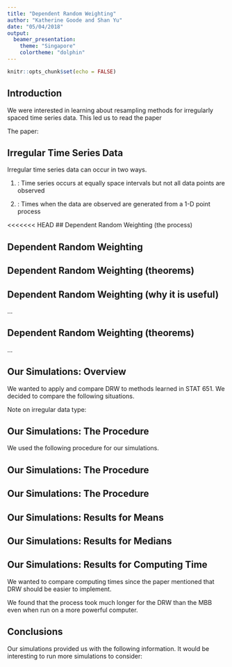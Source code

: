 ```yaml
---
title: "Dependent Random Weighting"
author: "Katherine Goode and Shan Yu"
date: "05/04/2018"
output:
  beamer_presentation:
    theme: "Singapore"
    colortheme: "dolphin"
---
```


```r
knitr::opts_chunk$set(echo = FALSE)
```

## Introduction

We were interested in learning about resampling methods for irregularly spaced time series data. This led us to read the paper

\begin{quote}
"The Dependent Random Weighting" (2015) by Srijan Sengupta, Xiaofeng Shao, and Yingchuan Wang.
\end{quote}

The paper:
\begin{itemize}
\item Introduces a method that assigns random weights to the irregular time series data 
\vspace{0.25cm}
\item Weights are created using a dependence structure that mimics that of the observed data 
\end{itemize}

## Irregular Time Series Data

Irregular time series data can occur in two ways.

\vspace{0.25cm}

(1) \textbf{Missing Values}: Time series occurs at equally space intervals but not all data points are observed

\begin{center}
\includegraphics[height = 0.8cm]{./images/missing}
\end{center}

\vspace{0.25cm}

(2) \textbf{Unequal Intervals}: Times when the data are observed are generated from a 1-D point process

\begin{center}
\includegraphics[height = 0.8cm]{./images/unequal}
\end{center}

<<<<<<< HEAD
## Dependent Random Weighting (the process)
\begin{itemize}
\item A stationary time series $\{X_t\}_{t \in \mathbb{Z}}.$ And the parameter of interest is $\theta=T(F)$, where $T$ is a given function and $F$ is the marginal distribution of $\{X_t\}$.
\vspace{0.25cm}
\item The estimator of $\theta$ is $\widehat{\theta_n}=T(F_n)$, where $F_n$ is the empirical distribution function based on observations $\{X_{t_j}\}_{j=1}^n$ and $t_j$ are the time points at which the data are observed. 
\vspace{0.25cm}
\item The random weighted empirical distribution $F_n^{\ast}$ is defined as 
$$F_n^{\ast}(x)=\sum_{i=1}^nw(t_i)I(X_{t_i} \leq x),$$
where $\{w(t_i)\}_{i=1}^n$ are the random weights.
\end{itemize}

## Dependent Random Weighting
\begin{itemize}
\item The bootstrap sample is $$\widehat{\theta}_{n,DRW}^{\ast}=T(F^{\ast}_n).$$
\item \textbf{Example:} If we are interest in the marginal expectation of $X_t$, then we have 
$$\bar{X}_{n,DRW}^{\ast}=\sum_{j=1}^{n}w(t_j)X_{t_j}.$$


\end{itemize}

## Dependent Random Weighting (theorems)
\vspace{-0.2in}
\begin{itemize}
\item Assume the random weights $\{w(t_i)\}_{i=1}^n$ take the form
$$w(t_i)=\frac{Z(t_i)}{\sum_{i=1}^nZ(t_i)}.$$
\item $Z(t_i)$ are a realization from a \textbf{non-negative} and \textbf{$l-$dependent} process $Z(t),~t \in R$. 
\vspace{0.25cm}
\item \textbf{Example:} 
$Z(t_i)=(Y(t_i)+c)^2$, where $\{Y(t_i)\}_{i=1}^n \sim N(0,\Sigma)$. $\Sigma$ is a $n \times n$ matrix with $\Sigma(i, j)=W\left(\frac{t_i-t_j}{l}\right)$, where $W(\cdot)$ is a symmetric kernel function.
\begin{center}
\includegraphics[height = 2cm]{./images/BartlettWindor.pdf}
\end{center}
\end{itemize}
## Dependent Random Weighting (why it is useful)
...

## Dependent Random Weighting (theorems)
...

## Our Simulations: Overview

We wanted to apply and compare DRW to methods learned in STAT 651. We decided to compare the following situations.

\begin{itemize}
\item \textbf{Methods}: DRW versus MBB
\vspace{0.25cm}
\item \textbf{Data}: MA versus AR time series
\vspace{0.25cm}
\item \textbf{Estimators}: mean versus median
\vspace{0.25cm}
\item \textbf{Bandwidth}: block size versus $l$-dependence
\end{itemize}

Note on irregular data type:
\begin{itemize}
\item Paper used unequal time intervals (type 2)
\vspace{0.25cm}
\item We used equal time intervals with missing values (type 1)
\end{itemize}

## Our Simulations: The Procedure

We used the following procedure for our simulations.

\begin{enumerate}
\item \textbf{Generate irregular time series of size $n=400$.}
\vspace{0.25cm}
\begin{enumerate}
\item[(i)] Simulate $Y_t$ for $t=1,...,n$ from
\begin{itemize}
\item an MA(2) process with $\mu=0$, $\theta_1=-1$, and $\theta_2=0.7$ or
\item an AR(2) process with $\mu=0$, $\phi_1=-0.1$, or $\phi_2=0.6$.
\end{itemize}
\item[(ii)] Assign a weight $\omega_t$ to $Y_t$ where
  $$\omega_t=\sin\left(\frac{\pi \cdot t}{n}\right).$$
\item[(iii)] Generate $X_t\sim binomial(\omega_t)$ for $t=1,...,n$.
\item[(iv)] Let
  $$X_t=\begin{cases} Y_t & \mbox{ if } X_t=1 \\ \mbox{missing} & \mbox{ if } X_t=0
  \end{cases}$$
for $t=1,...,n$.
\item[(v)] Re-index the non-missing $X_t$ as $X_i$ for $i$ from $1$ to $n_j$ and use as the observed sample.
\end{enumerate}
\end{enumerate}

## Our Simulations: The Procedure

\begin{enumerate}
\item[2.] \textbf{Let $\ell=1$, and apply the resampling method to $K=1000$ samples.}
\vspace{0.25cm}
\begin{itemize}
\item MBB: Draw block bootstrap samples from $X_1,...,X_{n_j}$ with blocks of size $b=\ell$. (ignores missing values)
\vspace{0.1cm}
\item DRW: Randomly assign weights to $X_1,...,X_{n_j}$ using the method from the paper assuming $m$-dependence with $m=\ell$.
\end{itemize}
\vspace{0.25cm}
\item[3.] \textbf{Compute the mean and median from the $K$ samples.}
\vspace{0.25cm}
\item[4.] \textbf{Use the distributions of means and medians to compute evaluative measures.}
\vspace{0.25cm}
\begin{itemize}
\item Determine if the 95\% confidence interval contains the true value. (True process medians were approximated using 100,000 Monte Carlo simulations.)
\vspace{0.1cm}
\item Compute the standard deviation of the distribution. (Denote this as $\sigma_{n_j}^{(j)}/\sqrt{n_j}$.)
\end{itemize}
\end{enumerate}

## Our Simulations: The Procedure

\begin{enumerate}
\item[5.] \textbf{Repeat steps 1 to 4 for $M=500$ times.}
\vspace{0.25cm}
\item[6.] \textbf{Compute final evaluative measures.}
\vspace{0.25cm}
\begin{itemize}
\item Coverage rate for both the mean and median
\vspace{0.1cm}
\item Normalized MSE: 
  $$\frac{1}{M}\sum_{j=1}^M\left(\frac{n_j\sigma_{n_j}^{(j)}}{n\sigma_n}-1\right)^2$$
where $\sigma_n=\sqrt{n}Var(\hat{\theta}_n)$ with $\hat{\theta}_n$ denoting the estimator of interest, was approximated using 100,000 Monte Carlo simulations for both the mean and median
\end{itemize}
\vspace{0.25cm}
\item[7.] \textbf{Repeat steps 1 to 6 for $\ell=2,...,10$.}
\end{enumerate}

## Our Simulations: Results for Means

\begin{center}
\includegraphics[height = 3in]{./images/resmean.pdf}
\end{center}

## Our Simulations: Results for Medians

\begin{center}
\includegraphics[height = 3in]{./images/resmedian.pdf}
\end{center}

## Our Simulations: Results for Computing Time

We wanted to compare computing times since the paper mentioned that DRW should be easier to implement.
\begin{itemize}
\item MBB simulations run on a personal computer
\item DRW simulations run on the ISU Condo Cluster
\end{itemize}
We found that the process took much longer for the DRW than the MBB even when run on a more powerful computer.

\vspace{0.25cm}

\begin{center}
\begin{table}
\begin{tabular}{ccc}
\hline
& MBB (personal computer) & DRW (ISU Condo) \\
\hline
AR & 0.42 & 6.63\\
MA & 0.41 & 6.48\\
\hline
\end{tabular}
\caption{Computing times (in hours) for full simulation process within a category}
\end{table}
\end{center}

## Conclusions

Our simulations provided us with the following information.
\begin{itemize}
\item DRW results were usually similar or worse than MBB results
\item DRW took more time than MBB
\end{itemize}

It would be interesting to run more simulations to consider:
\begin{itemize}
\item Would results change if different parameters were used to simulate AR and MA processes?
\item How would different amounts or locations of missingness affect the results?
\item How much would different sample sizes affect the results?
\end{itemize}
